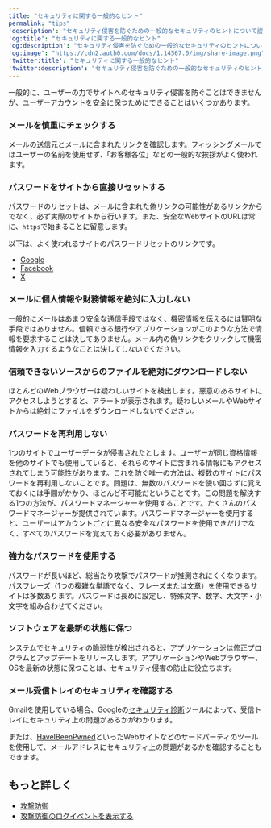 ---
title: "セキュリティに関する一般的なヒント"
permalink: "tips"
'description': "セキュリティ侵害を防ぐための一般的なセキュリティのヒントについて説明します。"
'og:title': "セキュリティに関する一般的なヒント"
'og:description': "セキュリティ侵害を防ぐための一般的なセキュリティのヒントについて説明します。"
'og:image': "https://cdn2.auth0.com/docs/1.14567.0/img/share-image.png"
'twitter:title': "セキュリティに関する一般的なヒント"
'twitter:description': "セキュリティ侵害を防ぐための一般的なセキュリティのヒントについて説明します。"
---

一般的に、ユーザーの力でサイトへのセキュリティ侵害を防ぐことはできませんが、ユーザーアカウントを安全に保つためにできることはいくつかあります。

### メールを慎重にチェックする

メールの送信元とメールに含まれたリンクを確認します。フィッシングメールではユーザーの名前を使用せず、「お客様各位」などの一般的な挨拶がよく使われます。

### パスワードをサイトから直接リセットする

パスワードのリセットは、メールに含まれた偽リンクの可能性があるリンクからでなく、必ず実際のサイトから行います。また、安全なWebサイトのURLは常に、`https`で始まることに留意します。

以下は、よく使われるサイトのパスワードリセットのリンクです。

* [Google](https://www.google.com/accounts/recovery/)
* [Facebook](https://www.facebook.com/settings)
* [X](https://x.com/settings/password)

### メールに個人情報や財務情報を絶対に入力しない

一般的にメールはあまり安全な通信手段ではなく、機密情報を伝えるには賢明な手段ではありません。信頼できる銀行やアプリケーションがこのような方法で情報を要求することは決してありません。メール内の偽リンクをクリックして機密情報を入力するようなことは決してしないでください。

### 信頼できないソースからのファイルを絶対にダウンロードしない

ほとんどのWebブラウザーは疑わしいサイトを検出します。悪意のあるサイトにアクセスしようとすると、アラートが表示されます。疑わしいメールやWebサイトからは絶対にファイルをダウンロードしないでください。

### パスワードを再利用しない

1つのサイトでユーザーデータが侵害されたとします。ユーザーが同じ資格情報を他のサイトでも使用していると、それらのサイトに含まれる情報にもアクセスされてしまう可能性があります。これを防ぐ唯一の方法は、複数のサイトにパスワードを再利用しないことです。問題は、無数のパスワードを使い回さずに覚えておくには手間がかかり、ほとんど不可能だということです。この問題を解決する1つの方法が、パスワードマネージャーを使用することです。たくさんのパスワードマネージャーが提供されています。パスワードマネージャーを使用すると、ユーザーはアカウントごとに異なる安全なパスワードを使用できだけでなく、すべてのパスワードを覚えておく必要がありません。

### 強力なパスワードを使用する

パスワードが長いほど、総当たり攻撃でパスワードが推測されにくくなります。パスフレーズ（1つの複雑な単語でなく、フレーズまたは文章）を使用できるサイトは多数あります。パスワードは長めに設定し、特殊文字、数字、大文字・小文字を組み合わせてください。

### ソフトウェアを最新の状態に保つ

システムでセキュリティの脆弱性が検出されると、アプリケーションは修正プログラムとアップデートをリリースします。アプリケーションやWebブラウザー、OSを最新の状態に保つことは、セキュリティ侵害の防止に役立ちます。

### メール受信トレイのセキュリティを確認する

Gmailを使用している場合、Googleの[セキュリティ診断](https://myaccount.google.com/security-checkup)ツールによって、受信トレイにセキュリティ上の問題があるかがわかります。

または、[HaveIBeenPwned](https://haveibeenpwned.com/PwnedWebsites)といったWebサイトなどのサードパーティのツールを使用して、メールアドレスにセキュリティ上の問題があるかを確認することもできます。

## もっと詳しく

* [攻撃防御](/docs/ja-jp/secure/attack-protection)
* [攻撃防御のログイベントを表示する](/docs/ja-jp/secure/attack-protection/view-attack-protection-events)